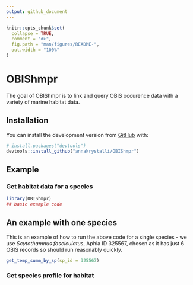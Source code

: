 ```yaml
---
output: github_document
---
```


<!-- README.md is generated from README.Rmd. Please edit that file -->

```r
knitr::opts_chunk$set(
  collapse = TRUE,
  comment = "#>",
  fig.path = "man/figures/README-",
  out.width = "100%"
)
```

# OBIShmpr

<!-- badges: start -->
<!-- badges: end -->

The goal of OBIShmpr is to link and query OBIS occurence data with a variety of marine habitat data.

## Installation

<!-- You can install the released version of OBIShmpr from [CRAN](https://CRAN.R-project.org) with: 

``` r
install.packages("OBIShmpr")
```
-->
You can install the development version from [GitHub](https://github.com/) with:

``` r
# install.packages("devtools")
devtools::install_github("annakrystalli/OBIShmpr")
```
## Example

### Get habitat data for a species

```r
library(OBIShmpr)
## basic example code
```


## An example with one species
This is an example of how to run the above code for a single species - we use _Scytothamnus fasciculatus_, Aphia ID 325567, chosen as it has just 6 OBIS records so should run reasonably quickly.

```r
get_temp_summ_by_sp(sp_id = 325567)
```




### Get species profile for habitat

